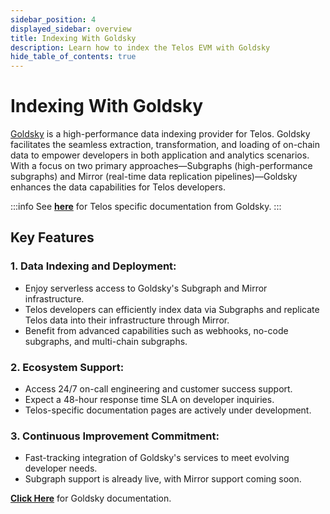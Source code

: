 ```yaml
---
sidebar_position: 4
displayed_sidebar: overview
title: Indexing With Goldsky
description: Learn how to index the Telos EVM with Goldsky
hide_table_of_contents: true
---
```


# Indexing With Goldsky

[Goldsky](https://goldsky.com/) is a high-performance data indexing provider for Telos. Goldsky facilitates the seamless extraction, transformation, and loading of on-chain data to empower developers in both application and analytics scenarios. With a focus on two primary approaches—Subgraphs (high-performance subgraphs) and Mirror (real-time data replication pipelines)—Goldsky enhances the data capabilities for Telos developers.

:::info
See [**here**](https://docs.goldsky.com/chains/telos) for Telos specific documentation from Goldsky.
:::

## Key Features

### 1. Data Indexing and Deployment:

- Enjoy serverless access to Goldsky's Subgraph and Mirror infrastructure.
- Telos developers can efficiently index data via Subgraphs and replicate Telos data into their infrastructure through Mirror.
- Benefit from advanced capabilities such as webhooks, no-code subgraphs, and multi-chain subgraphs.

### 2. Ecosystem Support:

- Access 24/7 on-call engineering and customer success support.
- Expect a 48-hour response time SLA on developer inquiries.
- Telos-specific documentation pages are actively under development.

### 3. Continuous Improvement Commitment:

- Fast-tracking integration of Goldsky's services to meet evolving developer needs.
- Subgraph support is already live, with Mirror support coming soon.


[**Click Here**](https://docs.goldsky.com/chains/telos) for Goldsky documentation.